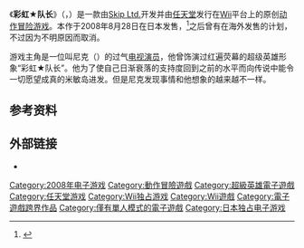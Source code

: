 {{noteTA
| G1=Games
| 1=zh-cn:彩虹★队长; zh-tw:彩虹★隊長; zh-hk:彩虹★隊長;
}}
{{Infobox VG
| title= 彩虹★队长
| japanese=キャプテン★レインボー
| english=Captain★Rainbow
| image = File:CaptainRainbow.jpg
| developer=[[Skip_Ltd.|Skip Ltd.]]
| publisher=[[任天堂|任天堂]]
| writer =[[西健一|西健一]]
| composer=谷口博史
| released={{vgrelease|JP|2008年8月28日}}
| genre= [[动作冒险游戏|动作冒险]]
| modes=[[单人游戏|单人]]
| platforms=[[Wii|Wii]]
}}

《'''彩虹★队长'''》（{{lang-ja|キャプテン★レインボー}}，{{lang-en|''Captain★Rainbow''}}）是一款由[[Skip_Ltd.|Skip Ltd.]]开发并由[[任天堂|任天堂]]发行在[[Wii|Wii]]平台上的原创[[动作冒险游戏|动作冒险游戏]]。本作于2008年8月28日在日本发售，<ref>{{cite web | date=2008-08-18 | title=『キャプテン★レインボー』ふたつのパートが判明 | url=http://www.famitsu.com/game/coming/1217306_1407.html | publisher=Fami通 | language=ja | accessdate=2011-03-30 | archive-date=2021-12-30 | archive-url=https://web.archive.org/web/20211230225733/https://www.famitsu.com/game/coming/1217306_1407.html }}</ref>之后曾有在海外发售的计划，不过因为不明原因而取消。

游戏主角是一位叫尼克（{{lang-ja|ニック}}）的过气[[电视演员|电视演员]]，他曾饰演过红遍荧幕的超级英雄形象“彩虹★队长”。他为了使自己日渐衰落的支持度回到之前的水平而向传说中能令一切愿望成真的米敏岛进发。但是尼克发现事情和他想象的越来越不一样。

== 参考资料 ==
{{Reflist}}

== 外部链接 ==

* {{Official website|http://www.nintendo.co.jp/wii/r7cj/index.html}}{{ja icon}}

{{DEFAULTSORT:Captain Rainbow}}
[[Category:2008年电子游戏|Category:2008年电子游戏]]
[[Category:動作冒險遊戲|Category:動作冒險遊戲]]
[[Category:超級英雄電子遊戲|Category:超級英雄電子遊戲]]
[[Category:任天堂游戏|Category:任天堂游戏]]
[[Category:Wii独占游戏|Category:Wii独占游戏]]
[[Category:Wii遊戲|Category:Wii遊戲]]
[[Category:電子遊戲跨界作品|Category:電子遊戲跨界作品]]
[[Category:僅有單人模式的電子遊戲|Category:僅有單人模式的電子遊戲]]
[[Category:日本独占电子游戏|Category:日本独占电子游戏]]
